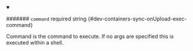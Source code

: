 
<details className="config-field" data-expandable="false" open>
<summary>

####### `command` <span className="config-field-required" data-required="false">required</span> <span className="config-field-type">string</span> <span className="config-field-default"></span> <span className="config-field-enum"></span> {#dev-containers-sync-onUpload-exec-command}

Command is the command to execute. If no args are specified this is executed within a shell.

</summary>



</details>
